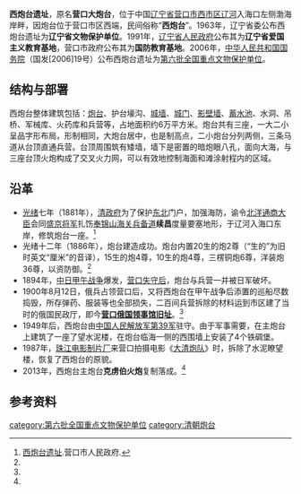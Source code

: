 {{Coord|40.6670054|122.1640582
|type:landmark_region:CN-11_source:GoogleMaps|display=title}}
{{文物保护单位
| 级别 = 全国
| Cat = 辽宁全国重点文物保护单位
| 省区市 = 辽宁省
| 图片 =
| 名称 = 西炮台遗址
| 编号 = 6-0916
| 分类 = 近现代重要史迹及代表性建筑
| 时代 = 1888年
| 所在 = {{CHN}}[[辽宁省|辽宁省]][[营口市|营口市]][[西市区|西市区]]
| 登录 = 2006年
}}

'''西炮台遗址'''，原名'''营口大炮台'''，位于中国[[辽宁省|辽宁省]][[营口市|营口市]][[西市区|西市区]][[辽河|辽河]]入海口左侧渤海岸畔，因炮台位于营口市区西端，民间俗称“'''西炮台'''”。1963年，辽宁省委公布西炮台遗址为'''辽宁省文物保护单位'''。1991年，[[辽宁省人民政府|辽宁省人民政府]]公布其为'''辽宁省爱国主义教育基地'''，营口市政府公布其为'''国防教育基地'''。2006年，[[中华人民共和国国务院|中华人民共和国国务院]]（国发[2006]19号）公布西炮台遗址为[[第六批全国重点文物保护单位|第六批全国重点文物保护单位]]。

==结构与部署==
西炮台整体建筑包括：[[炮台|炮台]]、护台壕沟、[[城墙|城墙]]、[[城门|城门]]、[[影壁墙|影壁墙]]、[[蓄水池|蓄水池]]、水洞、吊桥、军械库、火药库和兵营等，占地面积约6万平方米。炮台共有三座，一大二小呈品字形布局，形制相同，大炮台居中，也是制高点，二小炮台分列两侧，三条马道从台顶直通兵营。台顶周围筑有矮墙，墙下是密置的暗炮眼八孔，面向大海，与三座台顶火炮构成了交叉火力网，可以有效地控制海面和滩涂射程内的区域。
==沿革==

*[[光绪|光绪]]七年（1881年），[[清政府|清政府]]为了保护[[中国东北地区|东北]]门户，加强海防，谕令[[北洋通商大臣|北洋通商大臣]]会同[[盛京将军|盛京将军]]扎饬[[奉錦山海關道|奉锦山海关兵备道]]'''续昌'''度量要塞地形，于辽河入海口东岸，修筑炮台一座。<ref name = "YKL" >[http://www.yingkou.gov.cn/005/005002/005002003/20190504/58ed6829-fe98-416a-a6cb-41b855da1029.html 西炮台遗址].营口市人民政府.</ref> <br>
*光绪十二年（1886年），炮台建造成功。炮台内置20生的炮2尊（“生的”为旧时英文“厘米”的音译），15生的炮4尊，10生的炮4尊，三楞铜炮6尊，洋装炮36尊，以资防御。<ref name=YKL/> <br>
*1894年，[[中日甲午战争|中日甲午战争]]爆发，[[营口之战|营口失守后]]，炮台与兵营一并被日军破坏。<br>
*1900年8月12日，俄兵占领营口后，又将西炮台在甲午战争后添置的巡船尽数捣毁，所存弹药、服装等也全部损失，二百间兵营拆除的材料运到市区建了当时的俄国民政厅，即今'''[[营口俄国领事馆旧址|营口俄国领事馆旧址]]'''。<ref name=YKL/>
*1949年后，西炮台由[[中国人民解放军第39军|中国人民解放军第39军]]驻守。由于军事需要，在主炮台上建筑了一座了望水泥楼，在炮台临海一侧的西围墙上安装了4个铁碉堡。
*1987年，[[珠江电影制片厂|珠江电影制片厂]]来营口拍摄电影《[[大清炮队|大清炮队]]》时，拆除了水泥瞭望楼，恢复了西炮台的原貌。
*2013年，西炮台主炮台'''克虏伯火炮'''复制落成。<ref name=YKL/>

==参考资料==
<references />
[[category:第六批全国重点文物保护单位|category:第六批全国重点文物保护单位]]
[[category:清朝炮台|category:清朝炮台]]
{{辽宁全国重点文物保护单位|nocat}}